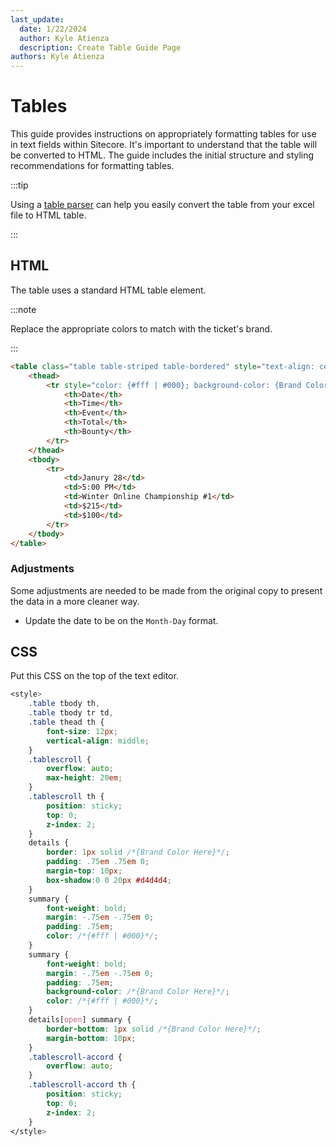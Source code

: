 ```yaml
---
last_update:
  date: 1/22/2024
  author: Kyle Atienza
  description: Create Table Guide Page
authors: Kyle Atienza
---
```


# Tables

This guide provides instructions on appropriately formatting tables for use in text fields within Sitecore. It's important to understand that the table will be converted to HTML. The guide includes the initial structure and styling recommendations for formatting tables.

:::tip

Using a [table parser](https://tableconvert.com/excel-to-html) can help you easily convert the table from your excel file to HTML table.

:::

## HTML

The table uses a standard HTML table element. 

:::note 

Replace the appropriate colors to match with the ticket's brand.

:::

```html
<table class="table table-striped table-bordered" style="text-align: center;">
    <thead>
        <tr style="color: {#fff | #000}; background-color: {Brand Color Here};">
            <th>Date</th>
            <th>Time</th>
            <th>Event</th>
            <th>Total</th>
            <th>Bounty</th>
        </tr>
    </thead>
    <tbody>
        <tr>
            <td>Janury 28</td>
            <td>5:00 PM</td>
            <td>Winter Online Championship #1</td>
            <td>$215</td>
            <td>$100</td>
        </tr>
    </tbody>
</table>

```

### Adjustments

Some adjustments are needed to be made from the original copy to present the data in a more cleaner way.

- Update the date to be on the `Month-Day` format.

## CSS

Put this CSS on the top of the text editor.

```css
<style>
    .table tbody th, 
    .table tbody tr td, 
    .table thead th {
        font-size: 12px;
        vertical-align: middle;
    }
    .tablescroll { 
        overflow: auto; 
        max-height: 20em; 
    }
    .tablescroll th { 
        position: sticky; 
        top: 0; 
        z-index: 2;
    }
    details { 
        border: 1px solid /*{Brand Color Here}*/; 
        padding: .75em .75em 0; 
        margin-top: 10px; 
        box-shadow:0 0 20px #d4d4d4; 
    }
    summary { 
        font-weight: bold; 
        margin: -.75em -.75em 0; 
        padding: .75em; 
        color: /*{#fff | #000}*/; 
    }
    summary { 
        font-weight: bold; 
        margin: -.75em -.75em 0; 
        padding: .75em; 
        background-color: /*{Brand Color Here}*/; 
        color: /*{#fff | #000}*/; 
    }
    details[open] summary { 
        border-bottom: 1px solid /*{Brand Color Here}*/; 
        margin-bottom: 10px; 
    }
    .tablescroll-accord { 
        overflow: auto;
    }
    .tablescroll-accord th { 
        position: sticky; 
        top: 0; 
        z-index: 2;
    }
</style>
```